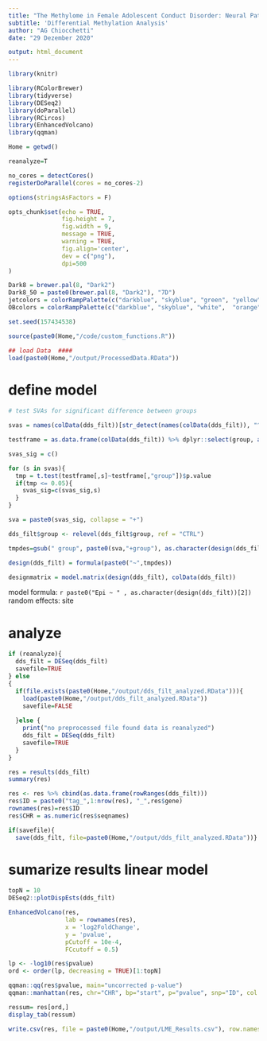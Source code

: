 ```yaml
---
title: "The Methylome in Female Adolescent Conduct Disorder: Neural Pathomechanisms and Environmental Risk Factors"
subtitle: 'Differential Methylation Analysis'
author: "AG Chiocchetti"
date: "29 Dezember 2020"

output: html_document
---
```


```r
library(knitr)

library(RColorBrewer)
library(tidyverse)
library(DESeq2)
library(doParallel)
library(RCircos)
library(EnhancedVolcano)
library(qqman)

Home = getwd()

reanalyze=T

no_cores = detectCores()
registerDoParallel(cores = no_cores-2)

options(stringsAsFactors = F)

opts_chunk$set(echo = TRUE, 
               fig.height = 7, 
               fig.width = 9, 
               message = TRUE,
               warning = TRUE,
               fig.align='center',
               dev = c("png"),
               dpi=500
)

Dark8 = brewer.pal(8, "Dark2")
Dark8_50 = paste0(brewer.pal(8, "Dark2"), "7D")
jetcolors = colorRampPalette(c("darkblue", "skyblue", "green", "yellow", "orange", "red", "darkred"))
OBcolors = colorRampPalette(c("darkblue", "skyblue", "white",  "orange", "darkorange3"))

set.seed(157434538)
```


```r

source(paste0(Home,"/code/custom_functions.R"))

```

```r

## load Data  ####
load(paste0(Home,"/output/ProcessedData.RData"))

```

# define model 
```r

# test SVAs for significant difference between groups

svas = names(colData(dds_filt))[str_detect(names(colData(dds_filt)), "^V")]

testframe = as.data.frame(colData(dds_filt)) %>% dplyr::select(group, all_of(svas))

svas_sig = c()

for (s in svas){
  tmp = t.test(testframe[,s]~testframe[,"group"])$p.value
  if(tmp <= 0.05){
    svas_sig=c(svas_sig,s) 
  }
}

sva = paste0(svas_sig, collapse = "+")

dds_filt$group <- relevel(dds_filt$group, ref = "CTRL")

tmpdes=gsub(" group", paste0(sva,"+group"), as.character(design(dds_filt))[2])

design(dds_filt) = formula(paste0("~",tmpdes))

designmatrix = model.matrix(design(dds_filt), colData(dds_filt))

```
model formula: `r paste0("Epi ~ " , as.character(design(dds_filt))[2])`
random effects: site

# analyze
```r

if (reanalyze){
  dds_filt = DESeq(dds_filt)
  savefile=TRUE
} else 
{
  if(file.exists(paste0(Home,"/output/dds_filt_analyzed.RData"))){
    load(paste0(Home,"/output/dds_filt_analyzed.RData"))
    savefile=FALSE
    
  }else {
    print("no preprocessed file found data is reanalyzed")
    dds_filt = DESeq(dds_filt)
    savefile=TRUE
  }
}

res = results(dds_filt)
summary(res)

res <- res %>% cbind(as.data.frame(rowRanges(dds_filt)))
res$ID = paste0("tag_",1:nrow(res), "_",res$gene)
rownames(res)=res$ID
res$CHR = as.numeric(res$seqnames)

if(savefile){
  save(dds_filt, file=paste0(Home,"/output/dds_filt_analyzed.RData"))}

```
# sumarize results linear model 

```r

topN = 10
DESeq2::plotDispEsts(dds_filt)

EnhancedVolcano(res,
                lab = rownames(res),
                x = 'log2FoldChange',
                y = 'pvalue',
                pCutoff = 10e-4,
                FCcutoff = 0.5)

lp <- -log10(res$pvalue)
ord <- order(lp, decreasing = TRUE)[1:topN]

qqman::qq(res$pvalue, main="uncorrected p-value")
qqman::manhattan(res, chr="CHR", bp="start", p="pvalue", snp="ID", col = c("#366697", "#BB8300"))

ressum= res[ord,]
display_tab(ressum)

write.csv(res, file = paste0(Home,"/output/LME_Results.csv"), row.names = T)

```
